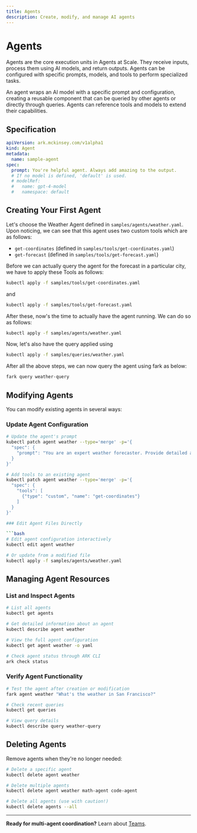 ```yaml
---
title: Agents
description: Create, modify, and manage AI agents
---
```


# Agents

Agents are the core execution units in Agents at Scale. They receive inputs, process them using AI models, and return outputs. Agents can be configured with specific prompts, models, and tools to perform specialized tasks.

An agent wraps an AI model with a specific prompt and configuration, creating a reusable component that can be queried by other agents or directly through queries. Agents can reference tools and models to extend their capabilities.

## Specification

```yaml
apiVersion: ark.mckinsey.com/v1alpha1
kind: Agent
metadata:
  name: sample-agent
spec:
  prompt: You're helpful agent. Always add amazing to the output.
  # If no model is defined, 'default' is used.
  # modelRef:
  #   name: gpt-4-model
  #   namespace: default
```

## Creating Your First Agent

Let's choose the Weather Agent defined in `samples/agents/weather.yaml`. Upon noticing, we can see that this agent uses two custom tools which are as follows:

- `get-coordinates` (defined in `samples/tools/get-coordinates.yaml`)
- `get-forecast` (defined in `samples/tools/get-forecast.yaml`)

Before we can actually query the agent for the forecast in a particular city, we have to apply these Tools as follows:

```bash
kubectl apply -f samples/tools/get-coordinates.yaml
```

and

```bash
kubectl apply -f samples/tools/get-forecast.yaml
```

After these, now's the time to actually have the agent running. We can do so as follows:

```bash
kubectl apply -f samples/agents/weather.yaml
```

Now, let's also have the query applied using

```bash
kubectl apply -f samples/queries/weather.yaml
```

After all the above steps, we can now query the agent using fark as below:

```bash
fark query weather-query
```

## Modifying Agents

You can modify existing agents in several ways:

### Update Agent Configuration

```bash
# Update the agent's prompt
kubectl patch agent weather --type='merge' -p='{
  "spec": {
    "prompt": "You are an expert weather forecaster. Provide detailed analysis."
  }
}'

# Add tools to an existing agent
kubectl patch agent weather --type='merge' -p='{
  "spec": {
    "tools": [
      {"type": "custom", "name": "get-coordinates"}
    ]
  }
}'

### Edit Agent Files Directly

```bash
# Edit agent configuration interactively
kubectl edit agent weather

# Or update from a modified file
kubectl apply -f samples/agents/weather.yaml
```

## Managing Agent Resources

### List and Inspect Agents

```bash
# List all agents
kubectl get agents

# Get detailed information about an agent
kubectl describe agent weather

# View the full agent configuration
kubectl get agent weather -o yaml

# Check agent status through ARK CLI
ark check status
```

### Verify Agent Functionality

```bash
# Test the agent after creation or modification
fark agent weather "What's the weather in San Francisco?"

# Check recent queries
kubectl get queries

# View query details
kubectl describe query weather-query
```

## Deleting Agents

Remove agents when they're no longer needed:

```bash
# Delete a specific agent
kubectl delete agent weather

# Delete multiple agents
kubectl delete agent weather math-agent code-agent

# Delete all agents (use with caution!)
kubectl delete agents --all
```
---

**Ready for multi-agent coordination?** Learn about [Teams](/user-guide/teams).
